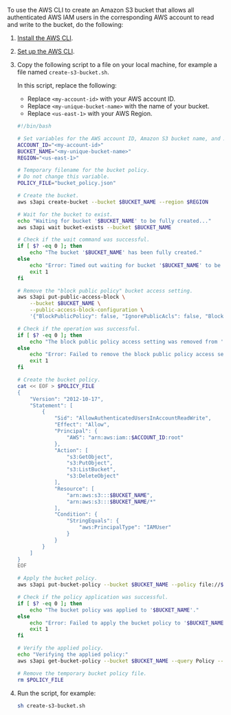 To use the AWS CLI to create an Amazon S3 bucket that allows all authenticated AWS IAM users in the 
corresponding AWS account to read and write to the bucket, do the following:

1. [Install the AWS CLI](https://docs.aws.amazon.com/cli/latest/userguide/getting-started-install.html).
2. [Set up the AWS CLI](https://docs.aws.amazon.com/cli/latest/userguide/getting-started-quickstart.html).
3. Copy the following script to a file on your local machine, for example a file named `create-s3-bucket.sh`.

   In this script, replace the following:

   - Replace `<my-account-id>` with your AWS account ID.
   - Replace `<my-unique-bucket-name>` with the name of your bucket.
   - Replace `<us-east-1>` with your AWS Region.

   ```bash
   #!/bin/bash

   # Set variables for the AWS account ID, Amazon S3 bucket name, and AWS Region.
   ACCOUNT_ID="<my-account-id>"
   BUCKET_NAME="<my-unique-bucket-name>"
   REGION="<us-east-1>"

   # Temporary filename for the bucket policy.
   # Do not change this variable.
   POLICY_FILE="bucket_policy.json"

   # Create the bucket.
   aws s3api create-bucket --bucket $BUCKET_NAME --region $REGION

   # Wait for the bucket to exist.
   echo "Waiting for bucket '$BUCKET_NAME' to be fully created..."
   aws s3api wait bucket-exists --bucket $BUCKET_NAME

   # Check if the wait command was successful.
   if [ $? -eq 0 ]; then
       echo "The bucket '$BUCKET_NAME' has been fully created."
   else
       echo "Error: Timed out waiting for bucket '$BUCKET_NAME' to be created."
       exit 1
   fi

   # Remove the "block public policy" bucket access setting.
   aws s3api put-public-access-block \
       --bucket $BUCKET_NAME \
       --public-access-block-configuration \
       '{"BlockPublicPolicy": false, "IgnorePublicAcls": false, "BlockPublicAcls": false, "RestrictPublicBuckets": false}'

   # Check if the operation was successful.
   if [ $? -eq 0 ]; then
       echo "The block public policy access setting was removed from '$BUCKET_NAME'."
   else
       echo "Error: Failed to remove the block public policy access setting from '$BUCKET_NAME'."
       exit 1
   fi

   # Create the bucket policy.
   cat << EOF > $POLICY_FILE
   {
       "Version": "2012-10-17",
       "Statement": [
           {
               "Sid": "AllowAuthenticatedUsersInAccountReadWrite",
               "Effect": "Allow",
               "Principal": {
                   "AWS": "arn:aws:iam::$ACCOUNT_ID:root"
               },
               "Action": [
                   "s3:GetObject",
                   "s3:PutObject",
                   "s3:ListBucket",
                   "s3:DeleteObject"
               ],
               "Resource": [
                   "arn:aws:s3:::$BUCKET_NAME",
                   "arn:aws:s3:::$BUCKET_NAME/*"
               ],
               "Condition": {
                   "StringEquals": {
                       "aws:PrincipalType": "IAMUser"
                   }
               }
           }
       ]
   }
   EOF

   # Apply the bucket policy.
   aws s3api put-bucket-policy --bucket $BUCKET_NAME --policy file://$POLICY_FILE

   # Check if the policy application was successful.
   if [ $? -eq 0 ]; then
       echo "The bucket policy was applied to '$BUCKET_NAME'."
   else
       echo "Error: Failed to apply the bucket policy to '$BUCKET_NAME'."
       exit 1
   fi

   # Verify the applied policy.
   echo "Verifying the applied policy:"
   aws s3api get-bucket-policy --bucket $BUCKET_NAME --query Policy --output text

   # Remove the temporary bucket policy file.
   rm $POLICY_FILE
   ```

4. Run the script, for example:

   ```bash
   sh create-s3-bucket.sh
   ```
